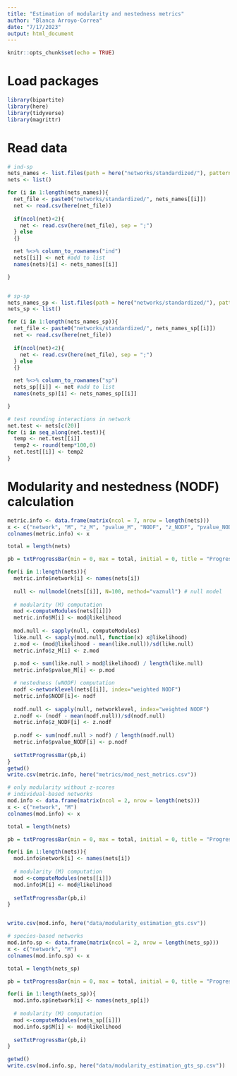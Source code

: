 ```yaml
---
title: "Estimation of modularity and nestedness metrics"
author: "Blanca Arroyo-Correa"
date: "7/17/2023"
output: html_document
---
```


```r
knitr::opts_chunk$set(echo = TRUE)
```


# Load packages

```r
library(bipartite)
library(here)
library(tidyverse)
library(magrittr)
```

# Read data

```r

# ind-sp
nets_names <- list.files(path = here("networks/standardized/"), pattern = "_int")
nets <- list()

for (i in 1:length(nets_names)){
  net_file <- paste0("networks/standardized/", nets_names[[i]])
  net <- read.csv(here(net_file))
  
  if(ncol(net)<2){
    net <- read.csv(here(net_file), sep = ";") 
  } else
  {}  

  net %<>% column_to_rownames("ind")
  nets[[i]] <- net #add to list
  names(nets)[i] <- nets_names[[i]]

}


# sp-sp
nets_names_sp <- list.files(path = here("networks/standardized/"), pattern = "stsp_")
nets_sp <- list()

for (i in 1:length(nets_names_sp)){
  net_file <- paste0("networks/standardized/", nets_names_sp[[i]])
  net <- read.csv(here(net_file))
  
  if(ncol(net)<2){
    net <- read.csv(here(net_file), sep = ";") 
  } else
  {}  

  net %<>% column_to_rownames("sp")
  nets_sp[[i]] <- net #add to list
  names(nets_sp)[i] <- nets_names_sp[[i]]

}

# test rounding interactions in network
net.test <- nets[c(20)]
for (i in seq_along(net.test)){
  temp <- net.test[[i]]
  temp2 <- round(temp*100,0)
  net.test[[i]] <- temp2
}

```

# Modularity and nestedness (NODF) calculation

```r
metric.info <- data.frame(matrix(ncol = 7, nrow = length(nets)))
x <- c("network", "M", "z_M", "pvalue_M", "NODF", "z_NODF", "pvalue_NODF")
colnames(metric.info) <- x

total = length(nets)

pb = txtProgressBar(min = 0, max = total, initial = 0, title = "Progress Bar", label="0% done", style=3) 

for(i in 1:length(nets)){
  metric.info$network[i] <- names(nets[i])
  
  null <- nullmodel(nets[[i]], N=100, method="vaznull") # null model  
  
  # modularity (M) computation
  mod <-computeModules(nets[[i]])
  metric.info$M[i] <- mod@likelihood
  
  mod.null <- sapply(null, computeModules)
  like.null <- sapply(mod.null, function(x) x@likelihood) 
  z.mod <- (mod@likelihood - mean(like.null))/sd(like.null)
  metric.info$z_M[i] <- z.mod
  
  p.mod <- sum(like.null > mod@likelihood) / length(like.null)
  metric.info$pvalue_M[i] <- p.mod

  # nestedness (wNODF) computation
  nodf <-networklevel(nets[[i]], index="weighted NODF")
  metric.info$NODF[i]<- nodf
  
  nodf.null <- sapply(null, networklevel, index="weighted NODF")
  z.nodf <- (nodf - mean(nodf.null))/sd(nodf.null)
  metric.info$z_NODF[i] <- z.nodf
  
  p.nodf <- sum(nodf.null > nodf) / length(nodf.null)
  metric.info$pvalue_NODF[i] <- p.nodf
  
  setTxtProgressBar(pb,i)
}
getwd()
write.csv(metric.info, here("metrics/mod_nest_metrics.csv"))
```


```r
# only modularity without z-scores
# individual-based networks
mod.info <- data.frame(matrix(ncol = 2, nrow = length(nets)))
x <- c("network", "M")
colnames(mod.info) <- x

total = length(nets)

pb = txtProgressBar(min = 0, max = total, initial = 0, title = "Progress Bar", label="0% done", style=3) 

for(i in 1:length(nets)){
  mod.info$network[i] <- names(nets[i])
  
  # modularity (M) computation
  mod <-computeModules(nets[[i]])
  mod.info$M[i] <- mod@likelihood
  
  setTxtProgressBar(pb,i)
}


write.csv(mod.info, here("data/modularity_estimation_gts.csv"))
```


```r
# species-based networks
mod.info.sp <- data.frame(matrix(ncol = 2, nrow = length(nets_sp)))
x <- c("network", "M")
colnames(mod.info.sp) <- x

total = length(nets_sp)

pb = txtProgressBar(min = 0, max = total, initial = 0, title = "Progress Bar", label="0% done", style=3) 

for(i in 1:length(nets_sp)){
  mod.info.sp$network[i] <- names(nets_sp[i])
  
  # modularity (M) computation
  mod <-computeModules(nets_sp[[i]])
  mod.info.sp$M[i] <- mod@likelihood
  
  setTxtProgressBar(pb,i)
}

getwd()
write.csv(mod.info.sp, here("data/modularity_estimation_gts_sp.csv"))

```
